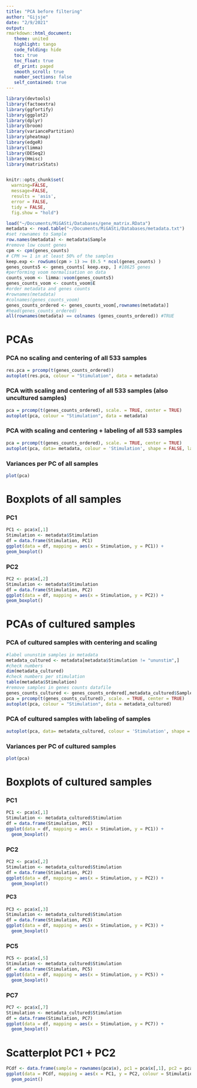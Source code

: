 ```yaml
---
title: "PCA before filtering"
author: "Gijsje"
date: "2/9/2021"
output: 
rmarkdown::html_document:
   theme: united
   highlight: tango
   code_folding: hide
   toc: true
   toc_float: true
   df_print: paged
   smooth_scroll: true
   number_sections: false
   self_contained: true
---
```


```r
library(devtools)
library(factoextra)
library(ggfortify)
library(ggplot2)
library(dplyr)
library(broom)
library(variancePartition)
library(pheatmap)
library(edgeR)
library(limma)
library(DESeq2)
library(Hmisc)
library(matrixStats)


knitr::opts_chunk$set( 
  warning=FALSE,
  message=FALSE,
  results = 'asis',
  error = FALSE,
  tidy = FALSE,
  fig.show = "hold")
```


```r
load("~/Documents/MiGASti/Databases/gene_matrix.RData")
metadata <- read.table("~/Documents/MiGASti/Databases/metadata.txt")
#set rownames to Sample
row.names(metadata) <- metadata$Sample 
#remove low count genes
cpm <- cpm(genes_counts) 
# CPM >= 1 in at least 50% of the samples
keep.exp <- rowSums(cpm > 1) >= (0.5 * ncol(genes_counts) )
genes_counts5 <- genes_counts[ keep.exp, ] #18625 genes 
#performing voom normalisation on data
counts_voom <- limma::voom(genes_counts5)
genes_counts_voom <- counts_voom$E
#order metadata and genes counts
#rownames(metadata)
#colnames(genes_counts_voom)
genes_counts_ordered <- genes_counts_voom[,rownames(metadata)]
#head(genes_counts_ordered)
all(rownames(metadata) == colnames (genes_counts_ordered)) #TRUE
```

# PCAs
### PCA no scaling and centering of all 533 samples 

```r
res.pca = prcomp(t(genes_counts_ordered))
autoplot(res.pca, colour = "Stimulation", data = metadata)
```

### PCA with scaling and centering of all 533 samples (also uncultured samples)

```r
pca = prcomp(t(genes_counts_ordered), scale. = TRUE, center = TRUE)
autoplot(pca, colour = "Stimulation", data = metadata)
```

### PCA with scaling and centering + labeling of all 533 samples

```r
pca = prcomp(t(genes_counts_ordered), scale. = TRUE, center = TRUE)
autoplot(pca, data= metadata, colour = 'Stimulation', shape = FALSE, label.size = 2)
```

### Variances per PC of all samples 

```r
plot(pca)
```


# Boxplots of all samples
### PC1 

```r
PC1 <- pca$x[,1]
Stimulation <- metadata$Stimulation
df = data.frame(Stimulation, PC1)
ggplot(data = df, mapping = aes(x = Stimulation, y = PC1)) +
geom_boxplot()
```

### PC2  

```r
PC2 <- pca$x[,2]
Stimulation <- metadata$Stimulation
df = data.frame(Stimulation, PC2)
ggplot(data = df, mapping = aes(x = Stimulation, y = PC2)) +
geom_boxplot()
```


# PCAs of cultured samples
### PCA of cultured samples with centering and scaling 

```r
#label ununstim samples in metadata
metadata_cultured <- metadata[metadata$Stimulation != "ununstim",]
#check numbers
dim(metadata_cultured)
#check numbers per stimulation
table(metadata$Stimulation)
#remove samples in genes counts datafile 
genes_counts_cultured <- genes_counts_ordered[,metadata_cultured$Sample]
pca = prcomp(t(genes_counts_cultured), scale. = TRUE, center = TRUE)
autoplot(pca, colour = "Stimulation", data = metadata_cultured)
```


### PCA of cultured samples with labeling of samples 

```r
autoplot(pca, data= metadata_cultured, colour = 'Stimulation', shape = FALSE, label.size = 2)
```

### Variances per PC of cultured samples 

```r
plot(pca)
```

# Boxplots of cultured samples 
### PC1

```r
PC1 <- pca$x[,1]
Stimulation <- metadata_cultured$Stimulation
df = data.frame(Stimulation, PC1)
ggplot(data = df, mapping = aes(x = Stimulation, y = PC1)) +
  geom_boxplot()
```

### PC2 

```r
PC2 <- pca$x[,2]
Stimulation <- metadata_cultured$Stimulation
df = data.frame(Stimulation, PC2)
ggplot(data = df, mapping = aes(x = Stimulation, y = PC2)) +
  geom_boxplot()
```

#### PC3

```r
PC3 <- pca$x[,3]
Stimulation <- metadata_cultured$Stimulation
df = data.frame(Stimulation, PC3)
ggplot(data = df, mapping = aes(x = Stimulation, y = PC3)) +
  geom_boxplot()
```


### PC5 

```r
PC5 <- pca$x[,5]
Stimulation <- metadata_cultured$Stimulation
df = data.frame(Stimulation, PC5)
ggplot(data = df, mapping = aes(x = Stimulation, y = PC5)) +
  geom_boxplot()
```

### PC7

```r
PC7 <- pca$x[,7]
Stimulation <- metadata_cultured$Stimulation
df = data.frame(Stimulation, PC7)
ggplot(data = df, mapping = aes(x = Stimulation, y = PC7)) +
  geom_boxplot()
```

# Scatterplot PC1 + PC2 

```r
PCdf <- data.frame(sample = rownames(pca$x), pc1 = pca$x[,1], pc2 = pca$x[,2], Stimulation = metadata_cultured$Stimulation)
ggplot(data = PCdf, mapping = aes(x = PC1, y = PC2, colour = Stimulation)) +
  geom_point()
```
